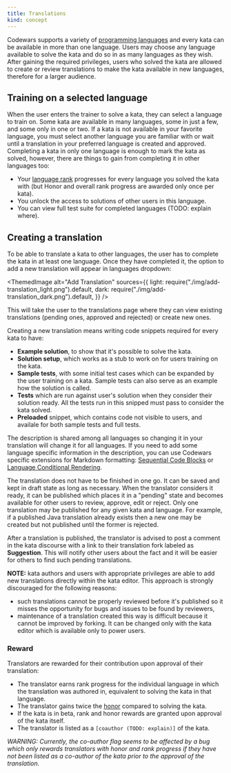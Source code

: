 ```yaml
---
title: Translations
kind: concept
---
```



Codewars supports a variety of [programming languages][languages] and every kata can be available in more than one language. Users may choose any language available to solve the kata and do so in as many languages as they wish. After gaining the required privileges, users who solved the kata are allowed to create or review translations to make the kata available in new languages, therefore for a larger audience.

## Training on a selected language

When the user enters the trainer to solve a kata, they can select a language to train on. Some kata are available in many languages, some in just a few, and some only in one or two. If a kata is not available in your favorite language, you must select another language you are familiar with or wait until a translation in your preferred language is created and approved.
Completing a kata in only one language is enough to mark the kata as solved, however, there are things to gain from completing it in other languages too:

- Your [language rank][ranks-breakdown] progresses for every language you solved the kata with (but Honor and overall rank progress are awarded only once per kata).
- You unlock the access to solutions of other users in this language.
- You can view full test suite for completed languages (TODO: explain where).

## Creating a translation

To be able to translate a kata to other languages, the user has to complete the kata in at least one language. Once they have completed it, the option to add a new translation will appear in languages dropdown:

<ThemedImage
  alt="Add Translation"
  sources={{
    light: require("./img/add-translation_light.png").default,
    dark: require("./img/add-translation_dark.png").default,
  }}
/>

This will take the user to the translations page where they can view existing translations (pending ones, approved and rejected) or create new ones.

Creating a new translation means writing code snippets required for every kata to have:

- **Example solution**, to show that it's possible to solve the kata.
- **Solution setup**, which works as a stub to work on for users training on the kata.
- **Sample tests**, with some initial test cases which can be expanded by the user training on a kata. Sample tests can also serve as an example how the solution is called.
- **Tests** which are run against user's solution when they consider their solution ready. All the tests run in this snipped must pass to consider the kata solved.
- **Preloaded** snippet, which contains code not visible to users, and availale for both sample tests and full tests.

The description is shared among all languages so changing it in your translation will change it for all languages. If you need to add some language specific information in the description, you can use Codewars specific extensions for Markdown formatting: [Sequential Code Blocks][sequential-code-blocks] or [Language Conditional Rendering][conditional-rendering].

The translation does not have to be finished in one go. It can be saved and kept in draft state as long as necessary. When the translator considers it ready, it can be published which places it in a "pending" state and becomes available for other users to review, approve, edit or reject. Only one translation may be published for any given kata and language. For example, if a published Java translation already exists then a new one may be created but not published until the former is rejected.

After a translation is published, the translator is advised to post a comment in the kata discourse with a link to their translation fork labeled as **Suggestion**. This will notify other users about the fact and it will be easier for others to find such pending translations.

**NOTE:** kata authors and users with appropriate privileges are able to add new translations directly within the kata editor. This approach is strongly discouraged for the following reasons:

- such translations cannot be properly reviewed before it's published so it misses the opportunity for bugs and issues to be found by reviewers,
- maintenance of a translation created this way is difficult because it cannot be improved by forking. It can be changed only with the kata editor which is available only to power users.

### Reward

Translators are rewarded for their contribution upon approval of their translation:

- The translator earns rank progress for the individual language in which the translation was authored in, equivalent to solving the kata in that language.
- The translator gains twice the [honor][honor-reference-other] compared to solving the kata.
- If the kata is in beta, rank and honor rewards are granted upon approval of the kata itself.
- The translator is listed as a `[coauthor (TODO: explain)]` of the kata.

_WARNING: Currently, the co-author flag seems to be affected by a bug which only rewards translators with honor and rank progress if they have not been listed as a co-author of the kata prior to the approval of the translation._

[languages]: /languages/
[ranks-breakdown]: /gamification/ranks/#user-rank-breakdown
[sequential-code-blocks]: /references/markdown/extensions/#sequential-code-blocks
[conditional-rendering]: /references/markdown/extensions/#conditional-rendering
[honor-reference-other]: /gamification/honor-rewards#other
